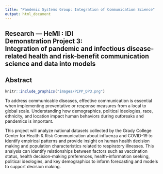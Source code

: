 ```yaml
---
title: "Pandemic Systems Group: Integration of Communication Science"
output: html_document
---
```

<!-- BANNER --> 
</div> <!-- container-fluid main-container -->
<div class="jumbotron homepagebanner jumbotron-fluid">
<div class="container">
## **Research --- HeMI : IDI**<br>Demonstration Project 3:<br>Integration of pandemic and infectious disease-related health and risk-benefit communication science and data into models {.lead .tagline}
</div> <!--end container-->
</div> <!--end jumbotron-->

<!-- MAIN CONTENT --> 
<div class="container-fluid main-container">

<!-- <p id="disclaimer"></p> -->

## Abstract

```r
knitr::include_graphics("images/PIPP_DP3.png")
```

To address communicable diseases, effective communication is essential when implementing preventative or response measures from a local to global scale. Understanding how demographics, political ideologies, race, ethnicity, and location impact human behaviors during outbreaks and pandemics is important. 

This project will analyze national datasets collected by the Grady College Center for Health & Risk Communication about influenza and COVID-19 to identify empirical patterns and provide insight on human health decision making and population characteristics related to respiratory illnesses. This analysis can identify relationships between factors such as vaccination status, health decision-making preferences, health-information seeking, political ideologies, and key demographics to inform forecasting and models to support decision making. 

<!--
```r
knitr::include_url("DP3_summary.html")
```
<script>iFrameResize({ log: false }, '#DP3')</script>
-->

<!--
## Supplemental Information

<div class="container-frames">

<p>Preprint:<br>
  <a href="https://github.com/CEIDatUGA/covid-university-reopening/raw/master/manuscript.pdf" target="_blank">
  Demonstration Project 3:  Integration of pandemic and infectious disease-related health and risk-benefit communication science and data into models</a> (pdf)
</p>

<p>
  <a href="https://github.com/CEIDatUGA/covid-university-reopening" target="_blank">
    <img src="images/GitHub-Mark-64px.png" id="github-icon" alt="GitHub repository"/>
    GitHub repository (public)
  </a>
</p>

</div>
-->